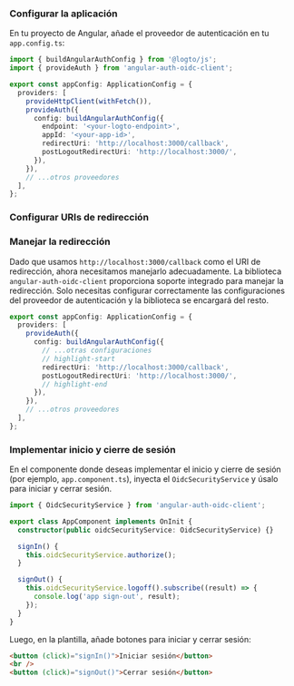 
### Configurar la aplicación

En tu proyecto de Angular, añade el proveedor de autenticación en tu `app.config.ts`:

```ts title="app/app.config.ts"
import { buildAngularAuthConfig } from '@logto/js';
import { provideAuth } from 'angular-auth-oidc-client';

export const appConfig: ApplicationConfig = {
  providers: [
    provideHttpClient(withFetch()),
    provideAuth({
      config: buildAngularAuthConfig({
        endpoint: '<your-logto-endpoint>',
        appId: '<your-app-id>',
        redirectUri: 'http://localhost:3000/callback',
        postLogoutRedirectUri: 'http://localhost:3000/',
      }),
    }),
    // ...otros proveedores
  ],
};
```

### Configurar URIs de redirección

<SignInFlowSummary />

<AssumingUrl />

<WebConfigureRedirectUris />

### Manejar la redirección

Dado que usamos `http://localhost:3000/callback` como el URI de redirección, ahora necesitamos manejarlo adecuadamente. La biblioteca `angular-auth-oidc-client` proporciona soporte integrado para manejar la redirección. Solo necesitas configurar correctamente las configuraciones del proveedor de autenticación y la biblioteca se encargará del resto.

```ts title="app/app.config.ts"
export const appConfig: ApplicationConfig = {
  providers: [
    provideAuth({
      config: buildAngularAuthConfig({
        // ...otras configuraciones
        // highlight-start
        redirectUri: 'http://localhost:3000/callback',
        postLogoutRedirectUri: 'http://localhost:3000/',
        // highlight-end
      }),
    }),
    // ...otros proveedores
  ],
};
```

### Implementar inicio y cierre de sesión

En el componente donde deseas implementar el inicio y cierre de sesión (por ejemplo, `app.component.ts`), inyecta el `OidcSecurityService` y úsalo para iniciar y cerrar sesión.

```ts title="app/app.component.ts"
import { OidcSecurityService } from 'angular-auth-oidc-client';

export class AppComponent implements OnInit {
  constructor(public oidcSecurityService: OidcSecurityService) {}

  signIn() {
    this.oidcSecurityService.authorize();
  }

  signOut() {
    this.oidcSecurityService.logoff().subscribe((result) => {
      console.log('app sign-out', result);
    });
  }
}
```

Luego, en la plantilla, añade botones para iniciar y cerrar sesión:

```html title="app/app.component.html"
<button (click)="signIn()">Iniciar sesión</button>
<br />
<button (click)="signOut()">Cerrar sesión</button>
```

<SignOutNote />

<Checkpoint />
